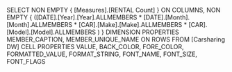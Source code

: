 SELECT NON EMPTY { [Measures].[RENTAL Count] } ON COLUMNS, NON EMPTY { ([DATE].[Year].[Year].ALLMEMBERS * [DATE].[Month].[Month].ALLMEMBERS * [CAR].[Make].[Make].ALLMEMBERS * [CAR].[Model].[Model].ALLMEMBERS ) } DIMENSION PROPERTIES MEMBER_CAPTION, MEMBER_UNIQUE_NAME ON ROWS FROM [Carsharing DW] CELL PROPERTIES VALUE, BACK_COLOR, FORE_COLOR, FORMATTED_VALUE, FORMAT_STRING, FONT_NAME, FONT_SIZE, FONT_FLAGS
